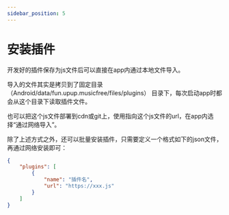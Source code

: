 ```yaml
---
sidebar_position: 5
---
```


# 安装插件
开发好的插件保存为js文件后可以直接在app内通过本地文件导入。

导入的文件其实是拷贝到了固定目录（Android/data/fun.upup.musicfree/files/plugins）  目录下，每次启动app时都会从这个目录下读取插件文件。   

也可以把这个js文件部署到cdn或git上，使用指向这个js文件的url，在app内选择“通过网络导入”。

除了上述方式之外，还可以批量安装插件，只需要定义一个格式如下的json文件，再通过网络安装即可：
```json
{
    "plugins": [
        {
            "name": "插件名",
            "url": "https://xxx.js"
        }
    ]
}
```